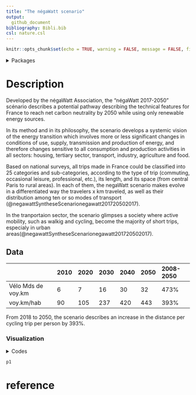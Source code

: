 ```yaml
---
title: "The négaWatt scenario"
output:
  github_document
bibliography: Bibli.bib
csl: nature.csl
---
```


```r
knitr::opts_chunk$set(echo = TRUE, warning = FALSE, message = FALSE, fig.align='center')
```

<details>
<summary>Packages</summary>
<p>

```r

# Check if the packages that we need are installed
want = c("dplyr",
         "tidyr",
         "googlesheets4",
         "ggplot2")

have = want %in% rownames(installed.packages())

# Install the packages that we miss
if ( any(!have) ) { install.packages( want[!have] ) }

# Load the packages
junk <- lapply(want, library, character.only = T)

# Remove the objects we

```
</details> 


# Description 

Developed by the négaWatt Association, the "négaWatt 2017-2050" scénario describes a potential pathway describing the technical features for France to reach net carbon neutrality by 2050 while using only renewable energy sources. 

In its method and in its philosophy, the scenario develops a systemic vision of the energy transition which involves more or less significant changes in conditions of use, supply, transmission and production of energy, and therefore changes sensitive to all consumption and production activities in all sectors: housing, tertiary sector, transport, industry, agriculture and food.

Based on national surveys, all trips made in France could be classified into 25 categories and sub-categories, according to the type of trip (commuting, occasional leisure, professional, etc.), its length, and its space (from central Paris to rural areas). In each of them, the negaWatt scenario makes evolve in a differentiated way the travelers x km traveled, as well as their distribution among ten or so modes of
transport (@negawattSyntheseScenarionegawatt201720502017).

In the tranportaion sector, the scenario glimpses a society where active mobility, such as walkig and cycling, become the majority of short trips, especialy in urban areas(@negawattSyntheseScenarionegawatt201720502017).

## Data

| | 2010 | 2020 | 2030 | 2040 | 2050 | 2008-2050 |
|:---|:---|:---|:---|:---|:---|:---|
| Vélo Mds de voy.km | 6 | 7 | 16 | 30 | 32 | 473% |
| voy.km/hab | 90 | 105 | 237 | 420 | 443 | 393% |

From 2018 to 2050, the scenario describes an increase in the distance per cycling trip per person by 393%.

### Visualization
<details>
<summary>Codes</summary>
<p>

```r
#négaWatt

test = read.csv("new_nw.csv", sep = ";")

negaWatt.data <- read.csv("new_nw.csv", sep = ";") %>%
  mutate(Type = ifelse(Type == "Marche", "Walking","Total_Cycling")) %>% 
  pivot_longer(!Type, names_to = "Year",
               values_to = "value")%>%
  na.omit() %>% 
  mutate(Year = as.numeric(gsub("X", "", Year)),
         value = as.numeric(value)) %>% 
  filter(Year <= 2050 & Year >= 2015)

saveRDS(negaWatt.data, "negaWatt.data.rds")

p1 = negaWatt.data %>% 
ggplot() +  
  geom_line(aes(x = Year, y = value, group = Type, color = Type), size = 1)+
  ylab("") +
  xlab("") +
  labs(title = "négaWatt scenario", subtitle = "In km/inhab/year") +
  theme_minimal() +
  theme(plot.title = element_text(face = "bold", size = 16),
        plot.subtitle = element_text(colour = "#595a5c", size = 12),
        legend.title = element_blank(),
        legend.text = element_text( size = 10),
        legend.position="top",
        axis.text=element_text(size=10),
        axis.text.x = element_text(angle = 60, vjust = 0.5, hjust=1))+
  ylim(0, 1250)
```
</details> 

```r
p1
```


# reference